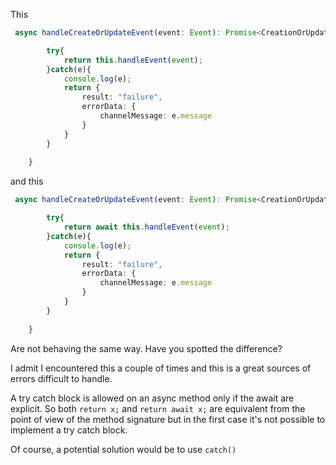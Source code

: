 This

```typescript
 async handleCreateOrUpdateEvent(event: Event): Promise<CreationOrUpdateResult> {

        try{
            return this.handleEvent(event);
        }catch(e){
            console.log(e);
            return {
                result: "failure",
                errorData: {
                    channelMessage: e.message
                }
            }
        }
        
    }
```
and this

```typescript
 async handleCreateOrUpdateEvent(event: Event): Promise<CreationOrUpdateResult> {

        try{
            return await this.handleEvent(event);
        }catch(e){
            console.log(e);
            return {
                result: "failure",
                errorData: {
                    channelMessage: e.message
                }
            }
        }
        
    }
```

Are not behaving the same way. Have you spotted the difference?

I admit I encountered this a couple of times and this is a great sources of errors difficult to handle.

A try catch block is allowed on an async method only if the await are explicit.
So both ```return x;``` and ```return await x;``` are equivalent from the point of view of the method signature but in the first case it's not possible to implement a try catch block.

Of course, a potential solution would be to use ```catch()```


